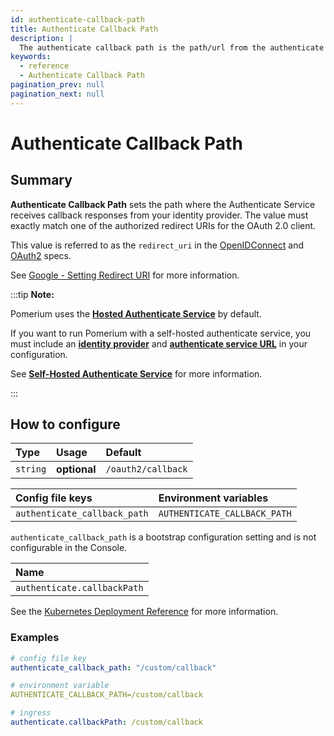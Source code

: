 ```yaml
---
id: authenticate-callback-path
title: Authenticate Callback Path
description: |
  The authenticate callback path is the path/url from the authenticate service that will receive the response from your identity provider.
keywords:
  - reference
  - Authenticate Callback Path
pagination_prev: null
pagination_next: null
---
```



# Authenticate Callback Path

## Summary

**Authenticate Callback Path** sets the path where the Authenticate Service receives callback responses from your identity provider. The value must exactly match one of the authorized redirect URIs for the OAuth 2.0 client.

This value is referred to as the `redirect_uri` in the [OpenIDConnect][oidc rfc] and [OAuth2][oauth2] specs.

See [Google - Setting Redirect URI](https://developers.google.com/identity/protocols/OpenIDConnect#setredirecturi) for more information.

[oidc rfc]: https://openid.net/specs/openid-connect-core-1_0.html#AuthRequest
[oauth2]: https://tools.ietf.org/html/rfc6749#section-3.1.2

:::tip **Note:**

Pomerium uses the [**Hosted Authenticate Service**](/docs/capabilities/hosted-authenticate-service) by default.

If you want to run Pomerium with a self-hosted authenticate service, you must include an [**identity provider**](/docs/identity-providers) and [**authenticate service URL**](/docs/reference/authenticate-service-url) in your configuration.

See [**Self-Hosted Authenticate Service**](/docs/capabilities/self-hosted-authenticate-service) for more information.

:::

## How to configure

| **Type** | **Usage**    | **Default**        |
| :------- | :----------- | :----------------- |
| `string` | **optional** | `/oauth2/callback` |

<Tabs>
<TabItem label="Core" value="Core">

| **Config file keys**         | **Environment variables**    |
| :--------------------------- | :--------------------------- |
| `authenticate_callback_path` | `AUTHENTICATE_CALLBACK_PATH` |

</TabItem>
<TabItem label="Enterprise" value="Enterprise">

`authenticate_callback_path` is a bootstrap configuration setting and is not configurable in the Console.

</TabItem>
<TabItem label="Kubernetes" value="Kubernetes">

| **Name**                    |
| :-------------------------- |
| `authenticate.callbackPath` |

See the [Kubernetes Deployment Reference](/docs/deploy/k8s/reference#authenticate) for more information.

</TabItem>
</Tabs>

### Examples

```yaml
# config file key
authenticate_callback_path: "/custom/callback"

# environment variable
AUTHENTICATE_CALLBACK_PATH=/custom/callback

# ingress
authenticate.callbackPath: /custom/callback
```
